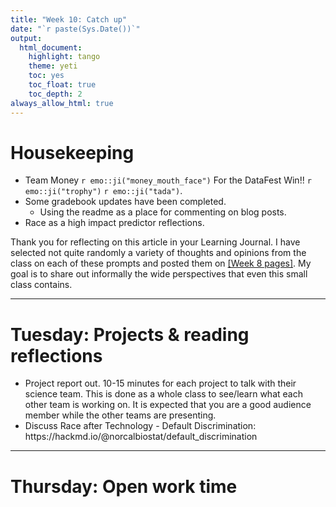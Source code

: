 ```yaml
---
title: "Week 10: Catch up"
date: "`r paste(Sys.Date())`"
output:   
  html_document: 
    highlight: tango
    theme: yeti
    toc: yes
    toc_float: true
    toc_depth: 2
always_allow_html: true
---
```


# Housekeeping

* Team Money `r emo::ji("money_mouth_face")` For the DataFest Win!! `r emo::ji("trophy")` `r emo::ji("tada")`.
* Some gradebook updates have been completed. 
    - Using the readme as a place for commenting on blog posts.
* Race as a high impact predictor reflections.

Thank you for reflecting on this article in your Learning Journal. I have selected not quite randomly a variety of thoughts and opinions from the class on each of these prompts and posted them on [[Week 8 pages]](https://data485.netlify.app/wk08-notes.html). My goal is to share out informally the wide perspectives that even this small class contains. 


----

# Tuesday: Projects & reading reflections

* Project report out. 10-15 minutes for each project to talk with their science team. This is done as a whole class to see/learn what each other team is working on. It is expected that you are a good audience member while the other teams are presenting. 
* Discuss Race after Technology - Default Discrimination: https://hackmd.io/@norcalbiostat/default_discrimination

----

# Thursday: Open work time

